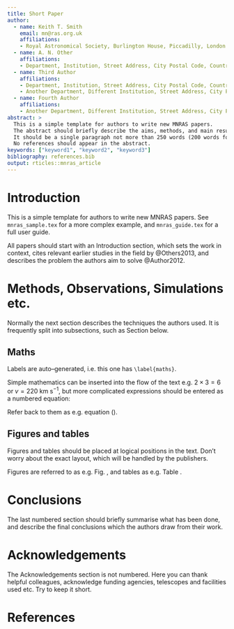 ```yaml
---
title: Short Paper
author:
  - name: Keith T. Smith
    email: mn@ras.org.uk
    affiliations:
    - Royal Astronomical Society, Burlington House, Piccadilly, London W1J 0BQ, UK
  - name: A. N. Other
    affiliations:
    - Department, Institution, Street Address, City Postal Code, Country
  - name: Third Author
    affiliations:
    - Department, Institution, Street Address, City Postal Code, Country
    - Another Department, Different Institution, Street Address, City Postal Code, Country
  - name: Fourth Author
    affiliations:
    - Another Department, Different Institution, Street Address, City Postal Code, Country
abstract: >
  This is a simple template for authors to write new MNRAS papers.
  The abstract should briefly describe the aims, methods, and main results of the paper.
  It should be a single paragraph not more than 250 words (200 words for Letters).
  No references should appear in the abstract.
keywords: ["keyword1", "keyword2", "keyword3"]
bibliography: references.bib
output: rticles::mnras_article
---
```



# Introduction

This is a simple template for authors to write new MNRAS papers.  See
`mnras_sample.tex` for a more complex example, and `mnras_guide.tex` for a full
user guide.

All papers should start with an Introduction section, which sets the work
in context, cites relevant earlier studies in the field by @Others2013,
and describes the problem the authors aim to solve @Author2012.

# Methods, Observations, Simulations etc.

Normally the next section describes the techniques the authors used.  It is
frequently split into subsections, such as Section \ref{maths} below.

## Maths

Labels are auto--generated, i.e. this one has `\label{maths}`.

Simple mathematics can be inserted into the flow of the text e.g. $2\times3=6$
or $v=220$ km s$^{-1}$, but more complicated expressions should be entered as
a numbered equation:

\begin{equation}
  x=\frac{-b\pm\sqrt{b^2-4ac}}{2a}
	\label{eq:quadratic}
\end{equation}

Refer back to them as e.g. equation (\ref{eq:quadratic}).

## Figures and tables

Figures and tables should be placed at logical positions in the text. Don't
worry about the exact layout, which will be handled by the publishers.

Figures are referred to as e.g. Fig. \ref{fig:example_figure}, and tables as
e.g. Table \ref{tab:example_table}.

\begin{figure}
	% To include a figure from a file named example.*
	% Allowable file formats are eps or ps if compiling using latex
	% or pdf, png, jpg if compiling using pdflatex
	\includegraphics[width=\columnwidth]{example}
    \caption{This is an example figure. Captions appear below each figure.
	Give enough detail for the reader to understand what they're looking at,
	but leave detailed discussion to the main body of the text.}
    \label{fig:example_figure}
\end{figure}

\begin{table}
	\centering
	\caption{This is an example table. Captions appear above each table.
	Remember to define the quantities, symbols and units used.}
	\label{tab:example_table}
	\begin{tabular}{lccr} % four columns, alignment for each
		\hline
		A & B & C & D\\
		\hline
		1 & 2 & 3 & 4\\
		2 & 4 & 6 & 8\\
		3 & 5 & 7 & 9\\
		\hline
	\end{tabular}
\end{table}

# Conclusions

The last numbered section should briefly summarise what has been done, and
describe the final conclusions which the authors draw from their work.

# Acknowledgements {-}

The Acknowledgements section is not numbered. Here you can thank helpful
colleagues, acknowledge funding agencies, telescopes and facilities used etc.
Try to keep it short.

# References {-}
